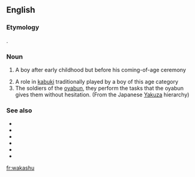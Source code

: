 ==English==

===Etymology===
{{etyl|ja|en}} {{m|ja|若衆||young person}}.

===Noun===
{{en-noun|wakashu}}

# {{lb|en|archaic}} A boy after early childhood but before his coming-of-age ceremony
# A role in [[kabuki]] traditionally played by a boy of this age category
# The soldiers of the [[oyabun]], they perform the tasks that the oyabun gives them without hesitation. (From the Japanese [[Yakuza]] hierarchy)

===See also===
* {{l|en|yakuza}}
* {{l|en|oyabun}}
* {{l|en|waka gashira}}
* {{l|en|shatei}}
* {{l|en|shatei gashira}}
* {{l|en|kyodai}}

[[fr:wakashu]]